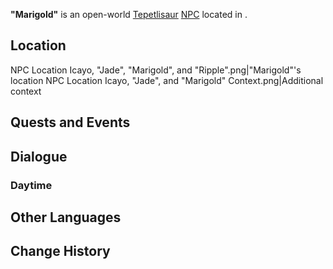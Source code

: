 {{Meta
<!-- Remove this template after adding the missing info -->
|missing_NPC_profile  = yes
}}
{{Character Infobox
|type             = Open-World NPC
|image            = NPC Marigold.png
|realname         = <!-- Optional, if different from in-game name -->
|deceased         = <!-- Past (for deceased prior to events of the game) or free response -->
|region           = Natlan
|location         = Natlan
|affiliation      = 
|title            = 
|group            = Tepetlisaurus
|group2           = Saurians
|ancestry         = <!-- Clan/family -->
|father           = 
|mother           = 
|spouse           = 
|sibling          = 
|child            = 
|relative         = 

|voiceEN          = 
|voiceCN          = 
|voiceJP          = 
|voiceKR          = 
|dialoguereward   = 
}}
'''"Marigold"''' is an open-world [[Tepetlisaur]] [[NPC]] located in {{Location|Ameyalco Waters}}.
<!-- Following a certain dialogue branch for the first time gives the player AMOUNT_AS_WORD [[Item]]. -->

==Location==
<gallery>
NPC Location Icayo, "Jade", "Marigold", and "Ripple".png|"Marigold"'s location
NPC Location Icayo, "Jade", and "Marigold" Context.png|Additional context
</gallery>
<!--
==Profile==
Detailed story/lore information goes here.
''(To be added.)''

===Appearance===
Keep appearance section short and concise. Limit to 2 paragraphs with 3-4 sentences each.
''(To be added.)''
-->

==Quests and Events==
{{Quests and Events}}

==Dialogue==
===Daytime===
{{Transclude|Icayo|Daytime}}

==Other Languages==
{{Other Languages|default_hidden=1
|en      = "Marigold"
|zhs     = 「金盏花」
|zhs_rm  = "Jīnzhǎnhuā"
|zht     = 「金盞花」
|zht_rm  = "Jīnzhǎnhuā"
|ja      = 「マリーゴールド」
|ja_rm   = "Mariigoorudo"
|ko      = 「금잔화」
|es      = Caléndula
|fr      = Souci
|ru      = «Календула»
|th      = "Marigold"
|vi      = "Cúc Vạn Thọ"
|de      = „Marigold“
|id      = "Bunga Marigold"
|pt      = Calêndula
|tr      = "Kadife"
|it      = "Fiorrancio"
}}

==Change History==
{{Change History|5.0}}
<!--
==References==
{{Reflist}}
-->